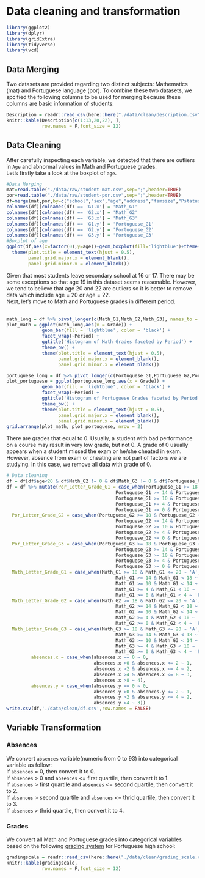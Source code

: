 # Data cleaning and transformation
```r
library(ggplot2)
library(dplyr)
library(gridExtra)
library(tidyverse)
library(vcd)
```
## Data Merging
Two datasets are provided regarding two distinct subjects: Mathematics (mat) and Portuguese language (por). To combine these two datasets, we spcified the following columns to be used for merging because these columns are basic information of students: \
```r
Description = readr::read_csv(here::here("./data/clean/description.csv"))
knitr::kable(Description[c(1:13,20,22), ],
             row.names = F,font_size = 12)
```

## Data Cleaning
After carefully inspecting each variable, we detected that there are outliers in `Age` and abnormal values in Math and Portuguese grades. \
Let's firstly take a look at the boxplot of `age`.\
```r
#Data Merging
mat=read.table("./data/raw/student-mat.csv",sep=";",header=TRUE)
por=read.table("./data/raw/student-por.csv",sep=";",header=TRUE)
df=merge(mat,por,by=c("school","sex","age","address","famsize","Pstatus","Medu","Fedu","Mjob","Fjob","reason","nursery","internet","guardian","traveltime"))
colnames(df)[colnames(df) == 'G1.x'] = 'Math_G1'
colnames(df)[colnames(df) == 'G2.x'] = 'Math_G2'
colnames(df)[colnames(df) == 'G3.x'] = 'Math_G3'
colnames(df)[colnames(df) == 'G1.y'] = 'Portuguese_G1'
colnames(df)[colnames(df) == 'G2.y'] = 'Portuguese_G2'
colnames(df)[colnames(df) == 'G3.y'] = 'Portuguese_G3'
#Boxplot of age
ggplot(df,aes(x=factor(0),y=age))+geom_boxplot(fill='lightblue')+theme(axis.title.y=element_blank(),axis.text.y=element_blank(),axis.ticks.y=element_blank())+coord_flip()+theme_bw() +
  theme(plot.title = element_text(hjust = 0.5),
        panel.grid.major.x = element_blank(),
        panel.grid.minor.x = element_blank())
```

Given that most students leave secondary school at 16 or 17. There may be some exceptions so that age 19 in this dataset seems reasonable. However, we tend to believe that age 20 and 22 are outliers so it is better to remove data which include age = 20 or age = 22. \
Next, let's move to Math and Portuguese grades in different period. \
\
```r
math_long = df %>% pivot_longer(c(Math_G1,Math_G2,Math_G3), names_to = 'Period', values_to = 'Grade')
plot_math = ggplot(math_long,aes(x = Grade)) +
             geom_bar(fill = 'lightblue', color = 'black') +
             facet_wrap(~Period) +
             ggtitle('Histogram of Math Grades faceted by Period') +
             theme_bw() +
             theme(plot.title = element_text(hjust = 0.5),
                   panel.grid.major.x = element_blank(),
                   panel.grid.minor.x = element_blank())

portuguese_long = df %>% pivot_longer(c(Portuguese_G1,Portuguese_G2,Portuguese_G3), names_to = 'Period', values_to = 'Grade')
plot_portuguese = ggplot(portuguese_long,aes(x = Grade)) +
             geom_bar(fill = 'lightblue', color = 'black') +
             facet_wrap(~Period) +
             ggtitle('Histogram of Portuguese Grades faceted by Period') +
             theme_bw() +
             theme(plot.title = element_text(hjust = 0.5),
                   panel.grid.major.x = element_blank(),
                   panel.grid.minor.x = element_blank())
grid.arrange(plot_math, plot_portuguese, nrow = 2)
```

There are grades that equal to 0. Usually, a student with bad performance on a course may result in very low grade, but not 0. A grade of 0 usually appears when a student missed the exam or he/she cheated in exam. However, absence from exam or cheating are not part of factors we are studying. In this case, we remove all data with grade of 0. 

```r
# Data cleaning
df = df[df$age<20 & df$Math_G2 != 0 & df$Math_G3 != 0 & df$Portuguese_G1 != 0 & df$Portuguese_G3!=0,]
df = df %>% mutate(Por_Letter_Grade_G1 = case_when(Portuguese_G1 >= 18 & Portuguese_G1 <= 20 ~ 'A',
                                        Portuguese_G1 >= 14 & Portuguese_G1 < 18 ~ 'B',
                                        Portuguese_G1 >= 10 & Portuguese_G1 < 14 ~ 'C',
                                        Portuguese_G1 >= 4 & Portuguese_G1 < 10 ~ 'D',
                                        Portuguese_G1 >= 0 & Portuguese_G1 < 4 ~ 'F'),
  Por_Letter_Grade_G2 = case_when(Portuguese_G2 >= 18 & Portuguese_G2 <= 20 ~ 'A',
                                        Portuguese_G2 >= 14 & Portuguese_G2 < 18 ~ 'B',
                                        Portuguese_G2 >= 10 & Portuguese_G2 < 14 ~ 'C',
                                        Portuguese_G2 >= 4 & Portuguese_G2 < 10 ~ 'D',
                                        Portuguese_G2 >= 0 & Portuguese_G2 < 4 ~ 'F'),
  Por_Letter_Grade_G3 = case_when(Portuguese_G3 >= 18 & Portuguese_G3 <= 20 ~ 'A',
                                        Portuguese_G3 >= 14 & Portuguese_G3 < 18 ~ 'B',
                                        Portuguese_G3 >= 10 & Portuguese_G3 < 14 ~ 'C',
                                        Portuguese_G3 >= 4 & Portuguese_G3 < 10 ~ 'D',
                                        Portuguese_G3 >= 0 & Portuguese_G3 < 4 ~ 'F'),
  Math_Letter_Grade_G1 = case_when(Math_G1 >= 18 & Math_G1 <= 20 ~ 'A',
                                        Math_G1 >= 14 & Math_G1 < 18 ~ 'B',
                                        Math_G1 >= 10 & Math_G1 < 14 ~ 'C',
                                        Math_G1 >= 4 & Math_G1 < 10 ~ 'D',
                                        Math_G1 >= 0 & Math_G1 < 4 ~ 'F' ),
  Math_Letter_Grade_G2 = case_when(Math_G2 >= 18 & Math_G2 <= 20 ~ 'A',
                                        Math_G2 >= 14 & Math_G2 < 18 ~ 'B',
                                        Math_G2 >= 10 & Math_G2 < 14 ~ 'C',
                                        Math_G2 >= 4 & Math_G2 < 10 ~ 'D',
                                        Math_G2 >= 0 & Math_G2 < 4 ~ 'F' ),
  Math_Letter_Grade_G3 = case_when(Math_G3 >= 18 & Math_G3 <= 20 ~ 'A',
                                        Math_G3 >= 14 & Math_G3 < 18 ~ 'B',
                                        Math_G3 >= 10 & Math_G3 < 14 ~ 'C',
                                        Math_G3 >= 4 & Math_G3 < 10 ~ 'D',
                                        Math_G3 >= 0 & Math_G3 < 4 ~ 'F' ),
         absences.x = case_when(absences.x == 0 ~ 0,
                                absences.x >0 & absences.x <= 2 ~ 1,
                                absences.x >2 & absences.x <= 4 ~ 2,
                                absences.x >4 & absences.x <= 8 ~ 3,
                                absences.x >8 ~ 4),
         absences.y = case_when(absences.y == 0 ~ 0,
                                absences.y >0 & absences.y <= 2 ~ 1,
                                absences.y >2 & absences.y <= 4 ~ 2,
                                absences.y >4 ~ 3))
write.csv(df,'./data/clean/df.csv',row.names = FALSE)
```

## Variable Transformation

### Absences

We convert `absences` variable(numeric from 0 to 93) into categorical variable as follow: \
If `absences` = 0, then convert it to 0.\
If `absences` > 0 and `absences` <= first quartile, then convert it to 1. \
If `absences` > first quartile and `absences` <= second quartile, then convert it to 2.\
If `absences` > second quartile and `absences` <= thrid quartile, then convert it to 3. \
If `absences` > thrid quartile, then convert it to 4. \

### Grades

We convert all Math and Portuguese grades into categorical variables based on the following [grading system](https://en.wikipedia.org/wiki/Grading_systems_by_country#Portugal) for Portuguese high school: \
```r
gradingscale = readr::read_csv(here::here("./data/clean/grading_scale.csv"))
knitr::kable(gradingscale,
             row.names = F,font_size = 12)
```
